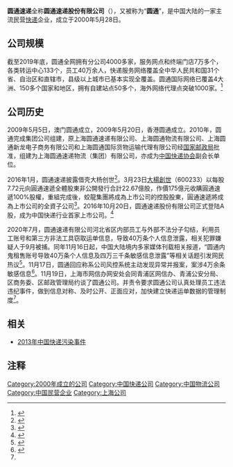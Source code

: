{{Infobox_Company
| company_name = 圆通速递股份有限公司
| company_name_en = YTO Express Group Co.,Ltd.
| company_logo = [[File:Yuan_tong_kuai_di.gif|File:Yuan tong kuai di.gif]]
| company_type = [[速遞公司|速遞公司]]、[[物流公司|物流公司]]
| company_slogan = 客户要求，圆通使命
| foundation = 2000年5月28日
| location = {{CHN}}上海青浦区华新镇华徐公路3029弄28号
| key_people = 喻渭蛟（董事长）
| profit = 
| market_value = 
| num_employees = 40万余人
| industry = [[快递|快递]]、[[物流|物流]]
| products = 快递服务、物流服务
| revenue = 
| major_shareholder = [[蛟龍集團|蛟龍集團]]41.65%<br>[[杭州阿里创业投资有限公司|杭州阿里创业投资有限公司]]22.5%<br>[[喻会蛟|喻会蛟]]4.22%<br>[[云锋新创|云锋新创]]3.33%
| homepage = {{URL|http://www.yto.net.cn}}
| other_name = 圆通速递、圆通
| traded_as = {{sse|600233}}
}}
'''圆通速递'''全称'''圆通速递股份有限公司'''（{{sse|600233}}），又被称为“'''圆通'''”，是中国大陆的一家主流民营[[快递|快递]]企业，成立于2000年5月28日。

== 公司规模 ==
截至2019年底，圆通全网拥有分公司4000多家，服务网点和终端门店7万多个，各类转运中心133个，员工40万余人，快递服务网络覆盖全中华人民共和国31个省、自治区和直辖市，县级以上城市已基本实现全覆盖。圆通国际网络已覆盖4大洲、150多个国家和地区，拥有自建站点50多个，海外网络代理点突破1000家。<ref>{{Cite web|title=企业概况|url=http://www.yto.net.cn/about/intro/enterpriseoverview.html/|accessdate=2020-11-25|author=|date=|format=|publisher=|language=zh|archiveurl=https://web.archive.org/web/20201125070110/http://www.yto.net.cn/about/intro/enterpriseoverview.html/|dead-url=no|archive-date=2020-11-25}}</ref>

== 公司历史 ==
2009年5月5日，澳门圆通成立，2009年5月20日，香港圆通成立。2010年，圆通完成集团公司组建，原上海圆通速递有限公司、上海圆通物流有限公司、上海圆通新龙电子商务有限公司和上海圆通国际货物运输代理有限公司经[[国家邮政局|国家邮政局]]批准，组建为上海圆通速递物流（集团）有限公司，亦成为[[中国快递协会|中国快递协会]]副会长单位。

2016年1月，圆通速递披露借壳大杨创世<ref>{{cite news |title=圆通抢先上市 五大民营快递企业或掀兼并风暴_经济频道_央视网(cctv.com) |url=http://jingji.cctv.com/2016/10/25/ARTIoKMcvSu3iP4sotjuiDus161025.shtml |accessdate=2021-11-04 |work=CCTV |archive-date=2021-11-04 |archive-url=https://web.archive.org/web/20211104074510/http://jingji.cctv.com/2016/10/25/ARTIoKMcvSu3iP4sotjuiDus161025.shtml |dead-url=no }}</ref>。3月23日[[大楊創世|大楊創世]]（600233）以每股7.72元向圓通速遞全體股東非公開發行合計22.67億股，作價175億元收購圓通速遞100%股權，重組完成後，蛟龍集團將成為上市公司的控股股東，圓通速遞將成為上市公司的全資子公司<ref>{{cite web|title=圆通喻渭蛟：2016是"上市元年"，2017迎来"创新突破年"|url=http://biz.zjol.com.cn/system/2017/02/02/021432800.shtml|accessdate=2017-02-08|archive-date=2017-02-11|archive-url=https://web.archive.org/web/20170211082447/http://biz.zjol.com.cn/system/2017/02/02/021432800.shtml|dead-url=no}}</ref>。2016年10月20日，圆通速递股份有限公司正式登陆A股，成为中国快递行业首家上市公司。<ref>{{cite news |title=圆通速递成为A股市场“中国快递第一股” |url=https://china.huanqiu.com/article/9CaKrnJYbmQ |accessdate=2021-11-04 |work=环球网 |archive-date=2021-11-06 |archive-url=https://web.archive.org/web/20211106071551/https://china.huanqiu.com/article/9CaKrnJYbmQ |dead-url=no }}</ref>

2020年7月，圆通速递有限公司河北省区内部员工与外部不法分子勾结，利用员工账号和第三方非法工具窃取运单信息，导致40万条个人信息泄露，相关犯罪嫌疑人于9月被捕。同年11月16日起，中国大陆境内多家媒体刊载相关报道，“圆通内鬼租售账号导致40万条个人信息及四万三千条敏感信息泄露”等相关话题引发网民热议<ref name=":0">{{Cite web|title=泄露40万条个人信息，圆通速递被上海市网信办约谈整改|url=https://www.thepaper.cn/newsDetail_forward_10134122|accessdate=2020-11-25|author=“网信上海”微信公众号|date=2020-11-25|format=|publisher=|agency=澎湃|language=zh|archiveurl=https://web.archive.org/web/20201125065615/https://www.thepaper.cn/newsDetail_forward_10134122|archivedate=2020-11-25|dead-url=no}}</ref>。11月17日，圆通回应称系公司风控系统主动发现异常并报案，案涉4万余条敏感信息<ref>{{Cite web|title=圆通回应运单信息泄露案件：系主动报案，涉4万余条敏感信息|url=https://www.thepaper.cn/newsDetail_forward_10019918|accessdate=2020-11-25|author=澎湃新闻记者 姚晓岚|date=2020-11-17|format=|publisher=澎湃新闻|language=zh|archiveurl=https://web.archive.org/web/20201125072223/https://www.thepaper.cn/newsDetail_forward_10019918|archivedate=2020-11-25|dead-url=no}}</ref>。11月19日，上海市网信办网安处会同青浦区网信办、青浦公安分局、区商务委、区邮政管理局约谈了圆通公司。并责令要求圆通公司认真处理员工违法违纪事件，做到信息对称、及时公开、正面应对，加快建立快递运单数据的管理制度<ref name=":0" />。

== 相关 ==
*[[2013年中国快递污染事件|2013年中国快递污染事件]]

== 注释 ==
{{reflist}}
{{中國大陸速遞公司}}

{{DEFAULTSORT:Y}}
[[Category:2000年成立的公司|Category:2000年成立的公司]]
[[Category:中国快递公司|Category:中国快递公司]]
[[Category:中国物流公司|Category:中国物流公司]]
[[Category:中国民营企业|Category:中国民营企业]]
[[Category:上海公司|Category:上海公司]]